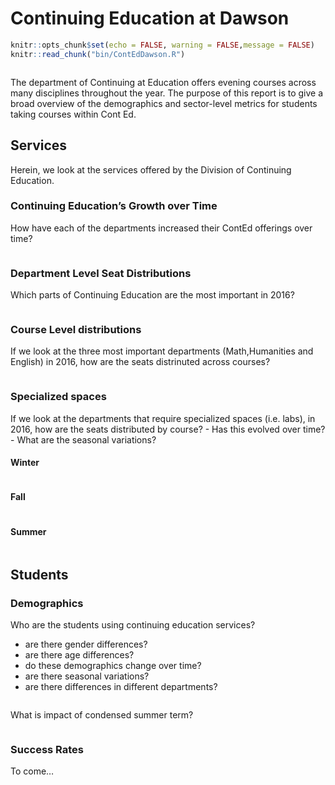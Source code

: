 # Continuing Education at Dawson

```r
knitr::opts_chunk$set(echo = FALSE, warning = FALSE,message = FALSE)
knitr::read_chunk("bin/ContEdDawson.R")
```

```r
```

The department of Continuing at Education offers evening courses across many disciplines throughout the year. The purpose of this report is to give a broad overview of the demographics and sector-level metrics for students taking courses within Cont Ed.

## Services

Herein, we look at the services offered by the Division of Continuing Education.

### Continuing Education's Growth over Time

How have each of the departments increased their ContEd offerings over time? 

```r
```

### Department Level Seat Distributions

Which parts of Continuing Education are the most important in 2016? 

```r
```

### Course Level distributions

If we look at the three most important departments (Math,Humanities and English) in 2016, how are the seats distrinuted across courses?

```r
```

### Specialized spaces

If we look at the departments that require specialized spaces (i.e. labs), in 2016, how are the seats distributed by course? 
 - Has this evolved over time?
 - What are the seasonal variations?

#### Winter
```r
```

#### Fall
```r
```

#### Summer
```r
```



## Students

### Demographics
Who are the students using continuing education services?

  - are there gender differences?
  - are there age differences?
  - do these demographics change over time?
  - are there seasonal variations?
  - are there differences in different departments?
  
```r
```

What is impact of condensed summer term? 

```r
```

### Success Rates
To come...
